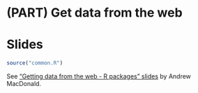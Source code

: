 # (PART) Get data from the web {-} 

# Slides {#web-data-slides}

```r
source("common.R")
```

<!--Original content: https://stat545.com/webdata02_activity.html-->

See ["Getting data from the web - R packages" slides](supporting-docs/webdata01_slides.html) by Andrew MacDonald.